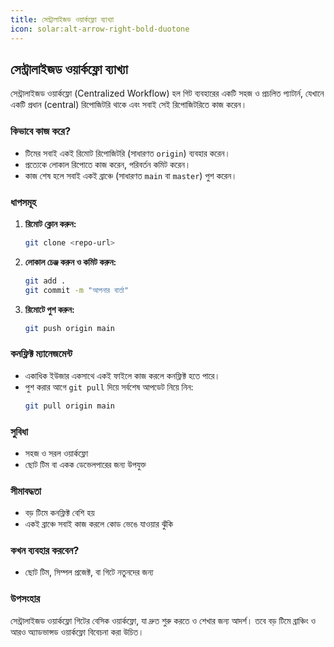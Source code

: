 ```yaml
---
title: সেন্ট্রালাইজড ওয়ার্কফ্লো ব্যাখ্যা
icon: solar:alt-arrow-right-bold-duotone
---
```


## সেন্ট্রালাইজড ওয়ার্কফ্লো ব্যাখ্যা

সেন্ট্রালাইজড ওয়ার্কফ্লো (Centralized Workflow) হল গিট ব্যবহারের একটি সহজ ও প্রচলিত প্যাটার্ন, যেখানে একটি প্রধান (central) রিপোজিটরি থাকে এবং সবাই সেই রিপোজিটরিতে কাজ করেন।

### কিভাবে কাজ করে?
- টিমের সবাই একই রিমোট রিপোজিটরি (সাধারণত `origin`) ব্যবহার করেন।
- প্রত্যেকে লোকাল রিপোতে কাজ করেন, পরিবর্তন কমিট করেন।
- কাজ শেষ হলে সবাই একই ব্রাঞ্চে (সাধারণত `main` বা `master`) পুশ করেন।

### ধাপসমূহ
1. **রিমোট ক্লোন করুন:**
   ```bash
   git clone <repo-url>
   ```
2. **লোকাল চেঞ্জ করুন ও কমিট করুন:**
   ```bash
   git add .
   git commit -m "আপনার বার্তা"
   ```
3. **রিমোটে পুশ করুন:**
   ```bash
   git push origin main
   ```

### কনফ্লিক্ট ম্যানেজমেন্ট
- একাধিক ইউজার একসাথে একই ফাইলে কাজ করলে কনফ্লিক্ট হতে পারে।
- পুশ করার আগে `git pull` দিয়ে সর্বশেষ আপডেট নিয়ে নিন:
  ```bash
  git pull origin main
  ```

### সুবিধা
- সহজ ও সরল ওয়ার্কফ্লো
- ছোট টিম বা একক ডেভেলপারের জন্য উপযুক্ত

### সীমাবদ্ধতা
- বড় টিমে কনফ্লিক্ট বেশি হয়
- একই ব্রাঞ্চে সবাই কাজ করলে কোড ভেঙে যাওয়ার ঝুঁকি

### কখন ব্যবহার করবেন?
- ছোট টিম, সিম্পল প্রজেক্ট, বা গিটে নতুনদের জন্য

### উপসংহার
সেন্ট্রালাইজড ওয়ার্কফ্লো গিটের বেসিক ওয়ার্কফ্লো, যা দ্রুত শুরু করতে ও শেখার জন্য আদর্শ। তবে বড় টিমে ব্রাঞ্চিং ও আরও অ্যাডভান্সড ওয়ার্কফ্লো বিবেচনা করা উচিত।
